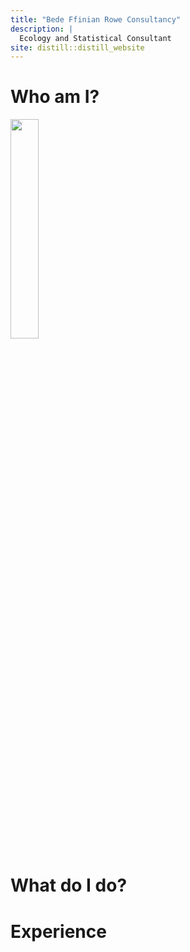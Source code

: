 ```yaml
---
title: "Bede Ffinian Rowe Consultancy"
description: |
  Ecology and Statistical Consultant
site: distill::distill_website
---
```



# Who am I? 

![](Images/index/Bede.png){width=30%}

# What do I do?



# Experience





